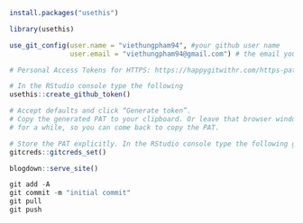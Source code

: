 ```r
install.packages("usethis")
```


```r
library(usethis)
```


```r
use_git_config(user.name = "viethungpham94", #your github user name
               user.email = "viethungpham94@gmail.com") # the email you used when you signed upo with github

# Personal Access Tokens for HTTPS: https://happygitwithr.com/https-pat.html

# In the RStudio console type the following
usethis::create_github_token()

# Accept defaults and click “Generate token”.
# Copy the generated PAT to your clipboard. Or leave that browser window open and available 
# for a while, so you can come back to copy the PAT.
```


```r
# Store the PAT explicitly. In the RStudio console type the following gitcreds::gitcreds_set() to get a prompt where you can paste your PAT:
gitcreds::gitcreds_set()
```

```r
blogdown::serve_site()
```


```r
git add -A
git commit -m "initial commit"
git pull
git push
```

